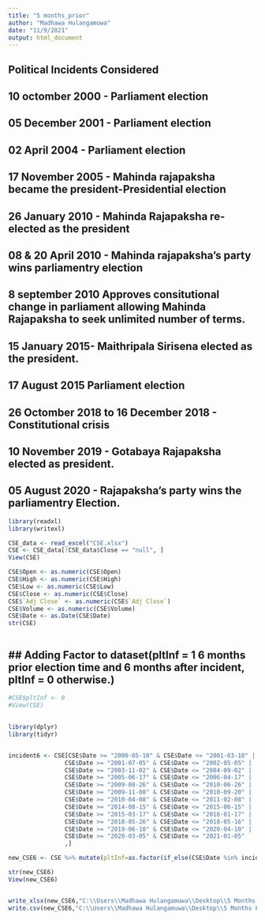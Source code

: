 ```yaml
---
title: "5 months_prior"
author: "Madhawa Hulangamuwa"
date: "11/9/2021"
output: html_document
---
```


## Political Incidents Considered

## 10 octomber 2000 - Parliament election
## 05 December 2001 - Parliament election
## 02 April 2004 - Parliament election
## 17 November 2005 - Mahinda rajapaksha became the president-Presidential election
## 26 January 2010 - Mahinda Rajapaksha re-elected as the president
## 08 & 20 April 2010 - Mahinda rajapaksha's party wins parliamentry election
## 8 september 2010 Approves consitutional change in parliament allowing Mahinda Rajapaksha to seek unlimited number of terms.
## 15 January 2015- Maithripala Sirisena elected as the president.
## 17 August 2015 Parliament election 
## 26 Octomber 2018 to 16 December 2018 - Constitutional crisis 
## 10 November 2019 - Gotabaya Rajapaksha elected as president.
## 05 August 2020 - Rajapaksha's party wins the parliamentry Election.


```r

library(readxl)
library(writexl)

CSE_data <- read_excel("CSE.xlsx")
CSE <- CSE_data[!CSE_data$Close == "null", ]
View(CSE)

CSE$Open <- as.numeric(CSE$Open)
CSE$High <- as.numeric(CSE$High)
CSE$Low <- as.numeric(CSE$Low)
CSE$Close <- as.numeric(CSE$Close)
CSE$`Adj Close` <- as.numeric(CSE$`Adj Close`)
CSE$Volume <- as.numeric(CSE$Volume)
CSE$Date <- as.Date(CSE$Date)
str(CSE)



```

## ## Adding Factor to dataset(pltInf = 1 6 months prior election time  and 6 months after incident, pltInf = 0 otherwise.)


```r

#CSE$pltInf <- 0
#View(CSE)

```

## 


```r
library(dplyr)
library(tidyr)


incident6 <- CSE[CSE$Date >= "2000-05-10" & CSE$Date <= "2001-03-10" | 
                CSE$Date >= "2001-07-05" & CSE$Date <= "2002-05-05" |
                CSE$Date >= "2003-11-02" & CSE$Date <= "2004-09-02" |
                CSE$Date >= "2005-06-17" & CSE$Date <= "2006-04-17" |
                CSE$Date >= "2009-08-26" & CSE$Date <= "2010-06-26" |
                CSE$Date >= "2009-11-08" & CSE$Date <= "2010-09-20" |
                CSE$Date >= "2010-04-08" & CSE$Date <= "2011-02-08" |
                CSE$Date >= "2014-08-15" & CSE$Date <= "2015-06-15" |
                CSE$Date >= "2015-03-17" & CSE$Date <= "2016-01-17" |
                CSE$Date >= "2018-05-26" & CSE$Date <= "2018-05-16" |
                CSE$Date >= "2019-06-10" & CSE$Date <= "2020-04-10" |
                CSE$Date >= "2020-03-05" & CSE$Date <= "2021-01-05"
                ,]

new_CSE6 <- CSE %>% mutate(pltInf=as.factor(if_else(CSE$Date %in% incident6$Date, 1, 0)))

str(new_CSE6)
View(new_CSE6)



```

```r

write_xlsx(new_CSE6,"C:\\Users\\Madhawa Hulangamuwa\\Desktop\\5 Months Prior//Data.xlsx")
write.csv(new_CSE6,"C:\\Users\\Madhawa Hulangamuwa\\Desktop\\5 Months Prior//Data.csv", row.names = FALSE)


```

